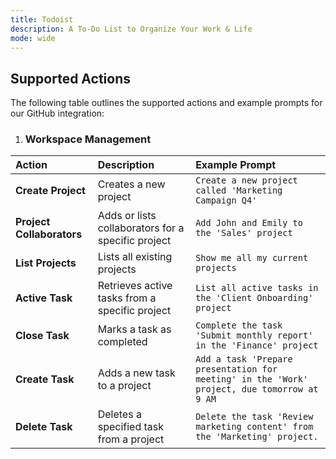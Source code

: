 ```yaml
---
title: Todoist
description: A To-Do List to Organize Your Work & Life
mode: wide 
--- 
```

 
## Supported Actions
The following table outlines the supported actions and example prompts for our GitHub integration:

1. ### Workspace Management

| Action          | Description                                         | Example Prompt                                                 |
| :-------------- | :--------------------------------------------------- | :---------------------------------------------------------------- |
|  **Create Project**  | Creates a new project       | `Create a new project called 'Marketing Campaign Q4'` |
|  **Project Collaborators**  | Adds or lists collaborators for a specific project       | `Add John and Emily to the 'Sales' project` |
|  **List Projects**  | Lists all existing projects       | `Show me all my current projects` |
|  **Active Task**  | Retrieves active tasks from a specific project       | `List all active tasks in the 'Client Onboarding' project` |
|  **Close Task**  | Marks a task as completed       | `Complete the task 'Submit monthly report' in the 'Finance' project` |
|  **Create Task**  | Adds a new task to a project       | `Add a task 'Prepare presentation for meeting' in the 'Work' project, due tomorrow at 9 AM` |
|  **Delete Task**  | Deletes a specified task from a project       | `Delete the task 'Review marketing content' from the 'Marketing' project.` |
 
 
